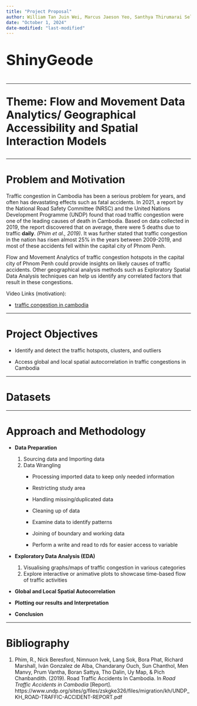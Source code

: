 ```yaml
---
title: "Project Proposal"
author: William Tan Juin Wei, Marcus Jaeson Yeo, Santhya Thirumarai Selvan
date: "October 1, 2024"
date-modified: "last-modified"
---
```


::: {style="font-size:40px"}
**ShinyGeode**
:::

------------------------------------------------------------------------

::: {style="font-size:30px"}
**Theme: Flow and Movement Data Analytics/ Geographical Accessibility and Spatial Interaction Models**
:::

------------------------------------------------------------------------

# Problem and Motivation

Traffic congestion in Cambodia has been a serious problem for years, and often has devastating effects such as fatal accidents. In 2021, a report by the National Road Safety Committee (NRSC) and the United Nations Development Programme (UNDP) found that road traffic congestion were one of the leading causes of death in Cambodia. Based on data collected in 2019, the report discovered that on average, there were 5 deaths due to traffic **daily**. *(Phim et al., 2019)*. It was further stated that traffic congestion in the nation has risen almost 25% in the years between 2009-2019, and most of these accidents fell within the capital city of Phnom Penh.

Flow and Movement Analytics of traffic congestion hotspots in the capital city of Phnom Penh could provide insights on likely causes of traffic accidents. Other geographical analysis methods such as Exploratory Spatial Data Analysis techniques can help us identify any correlated factors that result in these congestions.

Video Links (motivation):

-   [traffic congestion in cambodia](https://www.youtube.com/watch?v=4ac811quVhw)

------------------------------------------------------------------------

# Project Objectives

-   Identify and detect the traffic hotspots, clusters, and outliers

-   Access global and local spatial autocorrelation in traffic congestions in Cambodia

------------------------------------------------------------------------

# Datasets

------------------------------------------------------------------------

# Approach and Methodology

-   **Data Preparation**

    1.  Sourcing data and Importing data
    2.  Data Wrangling
        -   Processing imported data to keep only needed information

        -   Restricting study area

        -   Handling missing/duplicated data

        -   Cleaning up of data

        -   Examine data to identify patterns

        -   Joining of boundary and working data

        -   Perform a write and read to rds for easier access to variable

-   **Exploratory Data Analysis (EDA)**

    1.  Visualising graphs/maps of traffic congestion in various categories
    2.  Explore interactive or animative plots to showcase time-based flow of traffic activities

-   **Global and Local Spatial Autocorrelation**

-   **Plotting our results and Interpretation**

-   **Conclusion**

------------------------------------------------------------------------

# Bibliography

1.  Phim, R., Nick Beresford, Nimnuon Ivek, Lang Sok, Bora Phat, Richard Marshall, Iván Gonzalez de Alba, Chandarany Ouch, Sun Chanthol, Men Manvy, Prum Vantha, Boran Sattya, Tho Dalin, Uy Map, & Pich Chanbandith. (2019). Road Traffic Accidents In Cambodia. In *Road Traffic Accidents in Cambodia* \[Report\]. https://www.undp.org/sites/g/files/zskgke326/files/migration/kh/UNDP_KH_ROAD-TRAFFIC-ACCIDENT-REPORT.pdf

